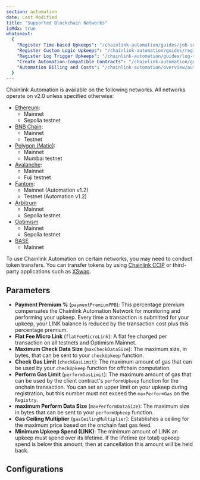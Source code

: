 ```yaml
---
section: automation
date: Last Modified
title: "Supported Blockchain Networks"
isMdx: true
whatsnext:
  {
    "Register Time-based Upkeeps": "/chainlink-automation/guides/job-scheduler",
    "Register Custom Logic Upkeeps": "/chainlink-automation/guides/register-upkeep",
    "Register Log Trigger Upkeeps": "/chainlink-automation/guides/log-trigger",
    "Create Automation-Compatible Contracts": "/chainlink-automation/guides/compatible-contracts",
    "Automation Billing and Costs": "/chainlink-automation/overview/automation-economics",
  }
---
```



Chainlink Automation is available on the following networks. All networks operate on v2.0 unless specified otherwise:

- [Ethereum](#ethereum):
  - Mainnet
  - Sepolia testnet
- [BNB Chain](#bnb-chain):
  - Mainnet
  - Testnet
- [Polygon (Matic)](#polygon-matic):
  - Mainnet
  - Mumbai testnet
- [Avalanche](#avalanche-mainnet):
  - Mainnet
  - Fuji testnet
- [Fantom](#fantom):
  - Mainnet (Automation v1.2)
  - Testnet (Automation v1.2)
- [Arbitrum](#arbitrum)
  - Mainnet
  - Sepolia testnet
- [Optimism](#optimism)
  - Mainnet
  - Sepolia testnet
- [BASE](#base)
  - Mainnet

To use Chainlink Automation on certain networks, you may need to conduct token transfers. You can transfer tokens by using [Chainlink CCIP](/ccip/tutorials/cross-chain-tokens) or third-party applications such as [XSwap](https://xswap.link/).

<CcipCommon callout="thirdPartyApps" />
<ResourcesCallout callout="bridgeRisks" />

## Parameters

- **Payment Premium %** (`paymentPremiumPPB`): This percentage premium compensates the Chainlink Automation Network for monitoring and performing your upkeep. Every time a transaction is submitted for your upkeep, your LINK balance is reduced by the transaction cost plus this percentage premium.
- **Flat Fee Micro Link** (`flatFeeMicroLink`): A flat fee charged per transaction on all testnets and Optimism Mainnet.
- **Maximum Check Data Size** (`maxCheckDataSize`): The maximum size, in bytes, that can be sent to your `checkUpkeep` function.
- **Check Gas Limit** (`checkGasLimit`): The maximum amount of gas that can be used by your `checkUpkeep` function for offchain computation.
- **Perform Gas Limit** (`performGasLimit`): The maximum amount of gas that can be used by the client contract's `performUpkeep` function for the onchain transaction. You can set an upper limit on your upkeep during registration, but this number must not exceed the `maxPerformGas` on the `Registry`.
- **maximum Perform Data Size** (`maxPerformDataSize`): The maximum size in bytes that can be sent to your `performUpkeep` function.
- **Gas Ceiling Multiplier** (`gasCeilingMultiplier`): Establishes a ceiling for the maximum price based on the onchain fast gas feed.
- **Minimum Upkeep Spend (LINK)**: The minimum amount of LINK an upkeep must spend over its lifetime. If the lifetime (or total) upkeep spend is below this amount, then at cancellation this amount will be held back.

## Configurations

<AutomationConfigList />

